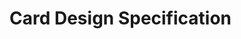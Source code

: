 
<Meta title="Components/Card/Design" />

# Card Design Specification

<Figma
  url="https://www.figma.com/file/iWvG1cSD2xzbGS2KAB1DgV/Connect-UI-Guides-%26-Specs?node-id=1%3A5688&t=a9arRvCkF2acPp5E-1"
  height="1000%"
/>
<ArgsTable of={Figma} />
